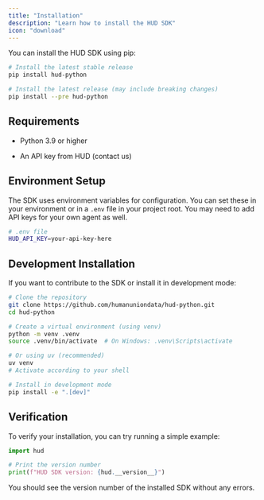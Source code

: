 ```yaml
---
title: "Installation"
description: "Learn how to install the HUD SDK"
icon: "download"
---
```


You can install the HUD SDK using pip:

```bash
# Install the latest stable release
pip install hud-python

# Install the latest release (may include breaking changes)
pip install --pre hud-python
```

## Requirements

* Python 3.9 or higher

* An API key from HUD (contact us)

## Environment Setup

The SDK uses environment variables for configuration. You can set these in your environment or in a `.env` file in your project root. You may need to add API keys for your own agent as well.

```bash
# .env file
HUD_API_KEY=your-api-key-here
```

## Development Installation

If you want to contribute to the SDK or install it in development mode:

```bash
# Clone the repository
git clone https://github.com/humanuniondata/hud-python.git
cd hud-python

# Create a virtual environment (using venv)
python -m venv .venv
source .venv/bin/activate  # On Windows: .venv\Scripts\activate

# Or using uv (recommended)
uv venv
# Activate according to your shell

# Install in development mode
pip install -e ".[dev]"
```

## Verification

To verify your installation, you can try running a simple example:

```python
import hud

# Print the version number
print(f"HUD SDK version: {hud.__version__}")
```

You should see the version number of the installed SDK without any errors.